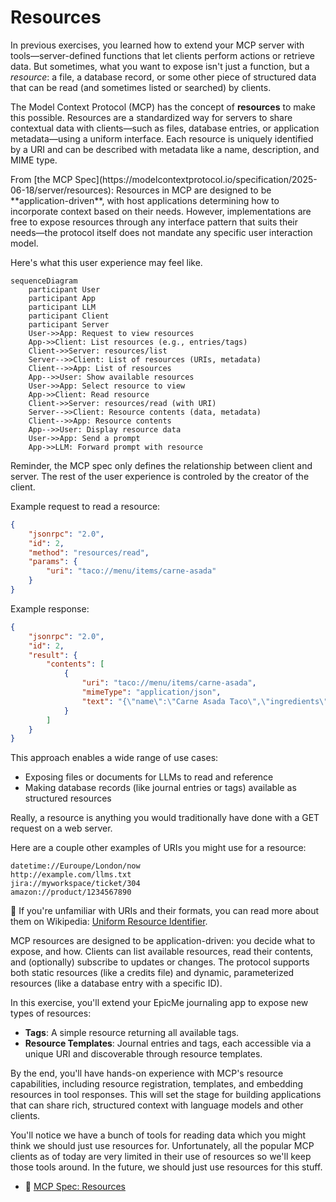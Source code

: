 # Resources

<EpicVideo url="https://www.epicai.pro/workshops/day-1-2-mcp-fundamentals/intro~xrkgx" />

In previous exercises, you learned how to extend your MCP server with
tools—server-defined functions that let clients perform actions or retrieve
data. But sometimes, what you want to expose isn't just a function, but a
_resource_: a file, a database record, or some other piece of structured data
that can be read (and sometimes listed or searched) by clients.

The Model Context Protocol (MCP) has the concept of **resources** to make this
possible. Resources are a standardized way for servers to share contextual data
with clients—such as files, database entries, or application metadata—using a
uniform interface. Each resource is uniquely identified by a URI and can be
described with metadata like a name, description, and MIME type.

<callout-success>
	From [the MCP
	Spec](https://modelcontextprotocol.io/specification/2025-06-18/server/resources):
	Resources in MCP are designed to be **application-driven**, with host
	applications determining how to incorporate context based on their needs.
	However, implementations are free to expose resources through any interface
	pattern that suits their needs—the protocol itself does not mandate any
	specific user interaction model.
</callout-success>

Here's what this user experience may feel like.

```mermaid
sequenceDiagram
	participant User
	participant App
	participant LLM
	participant Client
	participant Server
	User->>App: Request to view resources
	App->>Client: List resources (e.g., entries/tags)
	Client->>Server: resources/list
	Server-->>Client: List of resources (URIs, metadata)
	Client-->>App: List of resources
	App-->>User: Show available resources
	User->>App: Select resource to view
	App->>Client: Read resource
	Client->>Server: resources/read (with URI)
	Server-->>Client: Resource contents (data, metadata)
	Client-->>App: Resource contents
	App-->>User: Display resource data
	User->>App: Send a prompt
	App->>LLM: Forward prompt with resource
```

<callout-warning>
	Reminder, the MCP spec only defines the relationship between client and
	server. The rest of the user experience is controled by the creator of the
	client.
</callout-warning>

Example request to read a resource:

```json
{
	"jsonrpc": "2.0",
	"id": 2,
	"method": "resources/read",
	"params": {
		"uri": "taco://menu/items/carne-asada"
	}
}
```

Example response:

```json
{
	"jsonrpc": "2.0",
	"id": 2,
	"result": {
		"contents": [
			{
				"uri": "taco://menu/items/carne-asada",
				"mimeType": "application/json",
				"text": "{\"name\":\"Carne Asada Taco\",\"ingredients\":[\"steak\",\"tortilla\",\"onion\",\"cilantro\"],\"instructions\":\"Grill the steak, chop into small pieces, serve on warm tortillas\"}"
			}
		]
	}
}
```

This approach enables a wide range of use cases:

- Exposing files or documents for LLMs to read and reference
- Making database records (like journal entries or tags) available as structured
  resources

<callout-success>
	Really, a resource is anything you would traditionally have done with a GET
	request on a web server.
</callout-success>

Here are a couple other examples of URIs you might use for a resource:

```
datetime://Euroupe/London/now
http://example.com/llms.txt
jira://myworkspace/ticket/304
amazon://product/1234567890
```

📜 If you're unfamiliar with URIs and their formats, you can read more about
them on Wikipedia:
[Uniform Resource Identifier](https://en.wikipedia.org/wiki/Uniform_Resource_Identifier).

MCP resources are designed to be application-driven: you decide what to expose,
and how. Clients can list available resources, read their contents, and
(optionally) subscribe to updates or changes. The protocol supports both static
resources (like a credits file) and dynamic, parameterized resources (like a
database entry with a specific ID).

In this exercise, you'll extend your EpicMe journaling app to expose new types
of resources:

- **Tags**: A simple resource returning all available tags.
- **Resource Templates**: Journal entries and tags, each accessible via a
  unique URI and discoverable through resource templates.

By the end, you'll have hands-on experience with MCP's resource capabilities,
including resource registration, templates, and embedding resources in tool
responses. This will set the stage for building applications that can share
rich, structured context with language models and other clients.

<callout-warning>
	You'll notice we have a bunch of tools for reading data which you might think
	we should just use resources for. Unfortunately, all the popular MCP clients
	as of today are very limited in their use of resources so we'll keep those
	tools around. In the future, we should just use resources for this stuff.
</callout-warning>

- 📜
  [MCP Spec: Resources](https://modelcontextprotocol.io/specification/2025-06-18/server/resources)
